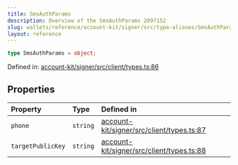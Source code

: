 ```yaml
---
title: SmsAuthParams
description: Overview of the SmsAuthParams 2097152
slug: wallets/reference/account-kit/signer/src/type-aliases/SmsAuthParams
layout: reference
---
```


```ts
type SmsAuthParams = object;
```

Defined in: [account-kit/signer/src/client/types.ts:86](https://github.com/alchemyplatform/aa-sdk/blob/923a52171f7246172caf350853843e6680197da9/account-kit/signer/src/client/types.ts#L86)

## Properties

| Property                                     | Type     | Defined in                                                                                                                                                                      |
| :------------------------------------------- | :------- | :------------------------------------------------------------------------------------------------------------------------------------------------------------------------------ |
| <a id="phone" /> `phone`                     | `string` | [account-kit/signer/src/client/types.ts:87](https://github.com/alchemyplatform/aa-sdk/blob/923a52171f7246172caf350853843e6680197da9/account-kit/signer/src/client/types.ts#L87) |
| <a id="targetpublickey" /> `targetPublicKey` | `string` | [account-kit/signer/src/client/types.ts:88](https://github.com/alchemyplatform/aa-sdk/blob/923a52171f7246172caf350853843e6680197da9/account-kit/signer/src/client/types.ts#L88) |
